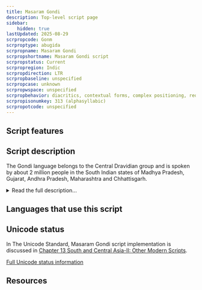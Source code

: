 ```yaml
---
title: Masaram Gondi
description: Top-level script page
sidebar:
    hidden: true
lastUpdated: 2025-08-29
scrpropcode: Gonm
scrproptype: abugida
scrpropname: Masaram Gondi
scrpropshortname: Masaram Gondi script
scrpropstatus: Current
scrpropregion: Indic
scrpropdirection: LTR
scrpropbaseline: unspecified
scrpropcase: unknown
scrpropwspace: unspecified
scrpropbehavior: diacritics, contextual forms, complex positioning, required ligatures
scrpropisonumkey: 313 (alphasyllabic)
scrpropotcode: unspecified
---
```



## Script features

<ScriptInfo />

## Script description

The Gondi language belongs to the Central Dravidian group and is spoken by about 2 million people in the South Indian states of Madhya Pradesh, Gujarat, Andhra Pradesh, Maharashtra and Chhattisgarh.

<details>
<summary>Read the full description...</summary>The language is usually written in the [Devanagari](/scrlang/scripts/deva) or [Telugu](/scrlang/scripts/Telu) scripts, but, in 1928, Munshi Mangal Singh Masaram designed a script specifically for the Gondi language. An older script for writing Gondi, [Gunjala Gondi](/scrlang/scripts/Gong), is being revived in some places. The Masaram Gondi script includes thirty-six consonant letters, ten vowel letters, and ten vowel signs. The script is an abugida; each consonant letter contains an inherent [a] vowel which can be changed using a vowel sign. The _virama_ symbol typical of Indic abugidas is missing from the script. Rather, the inherent vowel is cancelled by removing the horizontal line which is attached to the right of every letter. Conjuncts are formed in this way with the exception of ksạ, jña, tra, which are written with special ligatures, and combinations with RA, which exhibits contextual variation.

Masaram Gondi employs script-specific digits from 0-9. There is no script-specific punctuation; Latin punctuation is used.
</details>

## Languages that use this script

<WsList script='Gonm' wsMax='5' />

## Unicode status

In The Unicode Standard, Masaram Gondi script implementation is discussed in [Chapter 13 South and Central Asia-II: Other Modern Scripts](http://www.unicode.org/versions/latest/ch13.pdf).


[Full Unicode status information](/scrlang/unicode/gonm-unicode)

## Resources

<ScriptResources detailSummary='seemore' />

